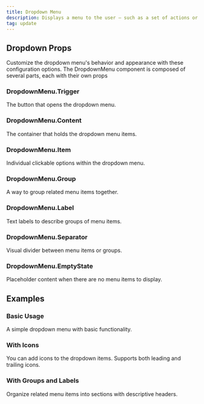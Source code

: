 ```yaml
---
title: Dropdown Menu
description: Displays a menu to the user — such as a set of actions or functions — triggered by a button.
tag: update
---
```



<Demo data={playground} />

## Dropdown Props

Customize the dropdown menu's behavior and appearance with these configuration options.
The DropdownMenu component is composed of several parts, each with their own props

### DropdownMenu.Trigger

The button that opens the dropdown menu.

<auto-type-table path="./props.ts" name="DropdownMenuTriggerProps" />

### DropdownMenu.Content

The container that holds the dropdown menu items.

<auto-type-table path="./props.ts" name="DropdownMenuContentProps" />

### DropdownMenu.Item

Individual clickable options within the dropdown menu.

<auto-type-table path="./props.ts" name="DropdownMenuItemProps" />

### DropdownMenu.Group

A way to group related menu items together.

<auto-type-table path="./props.ts" name="DropdownMenuGroupProps" />

### DropdownMenu.Label

Text labels to describe groups of menu items.

<auto-type-table path="./props.ts" name="DropdownMenuLabelProps" />

### DropdownMenu.Separator

Visual divider between menu items or groups.

<auto-type-table path="./props.ts" name="DropdownMenuSeparatorProps" />

### DropdownMenu.EmptyState

Placeholder content when there are no menu items to display.

<auto-type-table path="./props.ts" name="DropdownMenuEmptyStateProps" />

## Examples

### Basic Usage

A simple dropdown menu with basic functionality.

<Demo data={basicDemo} />

### With Icons

You can add icons to the dropdown items. Supports both leading and trailing icons.

<Demo data={iconsDemo} />

### With Groups and Labels

Organize related menu items into sections with descriptive headers.

<Demo data={customDemo} />
